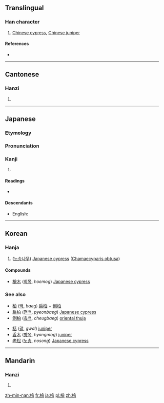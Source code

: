 {{also|栝|桧}}
==Translingual==

===Han character===
{{Han char|rn=75|rad=木|as=13|sn=17|four=48966|canj=DOMA}}

# [[Chinese cypress]], [[Chinese juniper]]

====References====
* {{Han ref|kx=0557.110|dkj=15676|dj=0946.180|hdz=21303.040|uh=6A9C|ud=27292|bh=C0CC|bd=49356}}

----

==Cantonese==

===Hanzi===
{{yue-hanzi|jyut=kui2|y=kui2|sim=桧}}

# {{defn|lang=yue|sort=木13}}

----

==Japanese==

===Etymology===
{{rfe|lang=ja}}

===Pronunciation===
{{rfp|lang=ja|Also, how was this pronounced in the eighteenth century? Anything like {{IPAchar|[ɸinoki]}}? Cf. the English {{m|en|finoki}}.}}

===Kanji===
{{ja-kanji|grade=|rs=木13}}

# {{defn|lang=ja|sort=木13}}

====Readings====
* {{ja-readings|on=[[かい]] (kai)|kun=[[ひのき]] (hinoki)}}

====Descendants====
* English: {{l/en|hinoki}}

----

==Korean==

===Hanja===
{{ko-hanja|hangeul=[[회]], [[괄]]|eumhun=|rv=hoe, gwal|mr=hoe, kwal|y=hoy, kwal}}

# ([[노송]][[나무]]) [[Japanese cypress]] ([[w:Chamaecyparis obtusa|Chamaecyparis obtusa]])

====Compounds====
* [[檜木]] ([[회목]],  ''hoemog'') [[Japanese cypress]]

===See also===
{{top2}}
* [[柏]] ([[백]], ''baeg'') [[扁柏]] + [[側柏]]
* [[扁柏]] ([[편백]], ''pyeonbaeg'') [[Japanese cypress]]
* [[側柏]] ([[측백]], ''cheugbaeg'') [[oriental thuja]]
{{mid2}}
* [[栝]] ([[괄]], ''gwal'') [[juniper]]
* [[香木]] ([[향목]],  ''hyangmog'') [[juniper]]
* [[老松]] ([[노송]], ''nosong'') [[Japanese cypress]]
{{bottom}}

----

==Mandarin==

===Hanzi===
{{cmn-hanzi|sim=桧|pin=[[kuài]] ([[kuai4]]), [[guì]] ([[gui4]]), [[huì]] ([[hui4]])|wg=k'uai<sup>4</sup>}}

# {{defn|lang=cmn|sort=木13}}

[[zh-min-nan:檜]]
[[fr:檜]]
[[ja:檜]]
[[pl:檜]]
[[zh:檜]]
